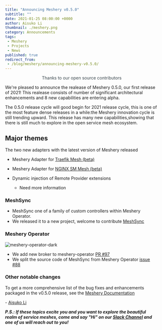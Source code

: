 ```yaml
---
title: "Announcing Meshery v0.5.0"
subtitle: ""
date: 2021-01-25 08:00:00 +0000
author: Aisuko Li
thumbnail: ./meshery.png
category: Announcements
tags:
 - Meshery
 - Projects
 - News
published: true
redirect_from:
 - /blog/meshery/announcing-meshery-v0.5.0/
---
```



<BlogWrapper>

<p style="color:#3c494f;text-align:center;">Thanks to our open source contributors</p>

We're pleased to announce the realease of Meshery 0.5.0, our first release of 2021! This realease consists of number of significant architectural enhancements and 8 new capabilities are entering alpha.

The 0.5.0 release cycle will good begin for 2021 release cycle, this is one of the most feature dense releases in a while:the Meshery innovation
cycle is still trending upward. This release has many new capabilities,showing that there is still much to explore in the open service mesh ecosystem.


## Major themes

The two new adapters with the latest version of Meshery released

* Meshery Adapter for  <a href="https://github.com/layer5io/meshery-traefik-mesh">Traefik Mesh (beta)</a>
* Meshery Adapter for <a href="https://github.com/layer5io/meshery-nginx-sm">NGINX SM Mesh (beta)</a>

* Dynamic injection of Remote Provider extensions
  * Need more information


### MeshSync

* MeshSync one of a family of custom controllers within Meshery Operator.
* We released it to a new project, welcome to contribute <a href="https://github.com/layer5io/meshsync">MeshSync</a>


### Meshery Operator
<img src={operator} class="image-right" alt="meshery-operator-dark" />

 * We add new broker to meshery-operator <a href="https://github.com/layer5io/meshery-operator/pull/97">PR #97</a>
 * We split the source code of MeshSync from Meshery Operator  <a href="https://github.com/layer5io/meshery-operator/issues/88"> issue #88</a>


### Other notable changes

To get a more comprehensive list of the bug fixes and enhancements packaged in the v0.5.0 release, see the [Meshery Documentation](https://meshery.layer5.io/docs/project/releases)

\- [Aisuko Li](https://www.linkedin.com/in/bowen-li-10101197/)

_**P.S.: If these topics excite you and you want to explore the beautiful realm of service meshes, come and say "Hi" on our [Slack Channel](http://slack.layer5.io) and one of us will reach out to you!**_

</BlogWrapper>
